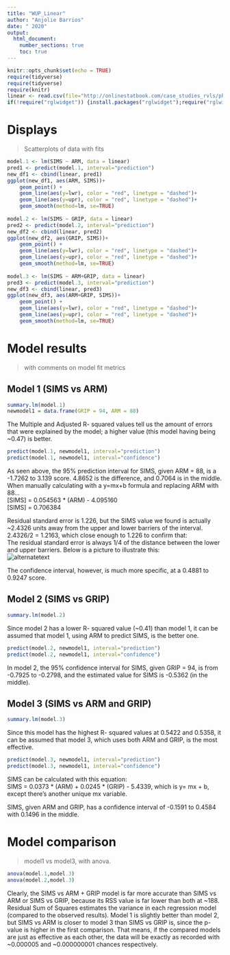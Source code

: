 ```yaml
---
title: "WUP_Linear"
author: "Anjolie Barrios"
date: " 2020"
output: 
  html_document:
    number_sections: true
    toc: true
---
```

```r
knitr::opts_chunk$set(echo = TRUE)
require(tidyverse)
require(tidyverse)
require(knitr)
linear <- read.csv(file="http://onlinestatbook.com/case_studies_rvls/physical_strength/data.txt",sep="",header=TRUE)
if(!require("rglwidget")) {install.packages("rglwidget");require("rglwidget")}
```

# Displays
>Scatterplots of data with fits 

```r
model.1 <- lm(SIMS ~ ARM, data = linear)
pred1 <- predict(model.1, interval="prediction")
new_df1 <- cbind(linear, pred1)
ggplot(new_df1, aes(ARM, SIMS))+
    geom_point() +
    geom_line(aes(y=lwr), color = "red", linetype = "dashed")+
    geom_line(aes(y=upr), color = "red", linetype = "dashed")+
    geom_smooth(method=lm, se=TRUE)
  
model.2 <- lm(SIMS ~ GRIP, data = linear)
pred2 <- predict(model.2, interval="prediction")
new_df2 <- cbind(linear, pred2)
ggplot(new_df2, aes(GRIP, SIMS))+
    geom_point() +
    geom_line(aes(y=lwr), color = "red", linetype = "dashed")+
    geom_line(aes(y=upr), color = "red", linetype = "dashed")+
    geom_smooth(method=lm, se=TRUE)
  
model.3 <- lm(SIMS ~ ARM+GRIP, data = linear)
pred3 <- predict(model.3, interval="prediction")
new_df3 <- cbind(linear, pred3)
ggplot(new_df3, aes(ARM+GRIP, SIMS))+
    geom_point() +
    geom_line(aes(y=lwr), color = "red", linetype = "dashed")+
    geom_line(aes(y=upr), color = "red", linetype = "dashed")+
    geom_smooth(method=lm, se=TRUE)
```

# Model results 
>with comments on model fit metrics

## Model 1 (SIMS vs ARM)
```r
summary.lm(model.1)
newmodel1 = data.frame(GRIP = 94, ARM = 88)
```
  
The Multiple and Adjusted R- squared values tell us the amount of errors that were explained by the model; a higher value (this model having being ~0.47) is better.  

```r
predict(model.1, newmodel1, interval="prediction")
predict(model.1, newmodel1, interval="confidence") 
```
  
As seen above, the 95% prediction interval for SIMS, given ARM = 88, is a -1.7262 to 3.139 score. 4.8652 is the difference, and 0.7064 is in the middle.  
When manually calculating with a y=mx+b formula and replacing ARM with 88...    
[SIMS] = 0.054563 * (ARM) - 4.095160  
[SIMS] = 0.706384  
  
Residual standard error is 1.226, but the SIMS value we found is actually ~2.4326 units away from the upper and lower barriers of the interval. 2.4326/2 = 1.2163, which close enough to 1.226 to confirm that:  
The residual standard error is always 1/4 of the distance between the lower and upper barriers. Below is a picture to illustrate this:  
<img src="No_line.jpg" alt="alternatetext">  
  
The confidence interval, however, is much more specific, at a 0.4881 to 0.9247 score.  
  
## Model 2 (SIMS vs GRIP)
```r
summary.lm(model.2)
```
  
Since model 2 has a lower R- squared value (~0.41) than model 1, it can be assumed that model 1, using ARM to predict SIMS, is the better one. 

```r
predict(model.2, newmodel1, interval="prediction")
predict(model.2, newmodel1, interval="confidence") 
```
  
In model 2, the 95% confidence interval for SIMS, given GRIP = 94, is from -0.7925 to -0.2798, and the estimated value for SIMS is -0.5362 (in the middle).  

## Model 3 (SIMS vs ARM and GRIP)
```r
summary.lm(model.3)
```
  
Since this model has the highest R- squared values at 0.5422 and 0.5358, it can be assumed that model 3, which uses both ARM and GRIP, is the most effective.  

```r
predict(model.3, newmodel1, interval="prediction")
predict(model.3, newmodel1, interval="confidence")
```
  
SIMS can be calculated with this equation:  
SIMS = 0.0373 * (ARM) + 0.0245 * (GRIP) - 5.4339, which is y= mx + b, except there's another unique mx variable.  
  
SIMS, given ARM and GRIP, has a confidence interval of -0.1591 to 0.4584 with 0.1496 in the middle.   

# Model comparison
>model1 vs model3, with anova. 

```r
anova(model.1,model.3)
anova(model.2,model.3)
```
  
Clearly, the SIMS vs ARM + GRIP model is far more accurate than SIMS vs ARM or SIMS vs GRIP, because its RSS value is far lower than both at ~188. Residual Sum of Squares estimates the variance in each regression model (compared to the observed results). Model 1 is slightly better than model 2, but SIMS vs ARM is closer to model 3 than SIMS vs GRIP is, since the p- value is higher in the first comparison. That means, if the compared models are just as effective as each other, the data will be exactly as recorded with ~0.000005 and ~0.000000001 chances respectively. 
